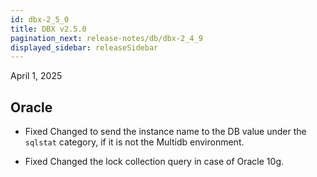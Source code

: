 ```yaml
---
id: dbx-2_5_0
title: DBX v2.5.0
pagination_next: release-notes/db/dbx-2_4_9
displayed_sidebar: releaseSidebar
---
```


April 1, 2025

## Oracle

- <Status priority='0'>Fixed</Status> Changed to send the instance name to the DB value under the `sqlstat` category, if it is not the Multidb environment.

- <Status priority='0'>Fixed</Status> Changed the lock collection query in case of Oracle 10g.
